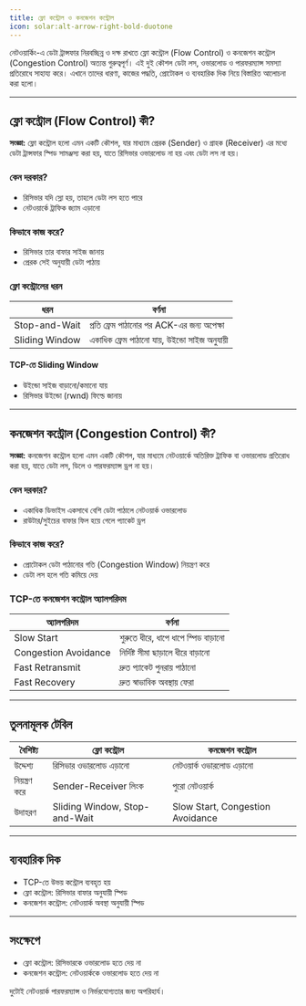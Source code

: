 ```yaml
---
title: ফ্লো কন্ট্রোল ও কনজেশন কন্ট্রোল
icon: solar:alt-arrow-right-bold-duotone
---
```


নেটওয়ার্কিং-এ ডেটা ট্রান্সফার নিরবচ্ছিন্ন ও দক্ষ রাখতে ফ্লো কন্ট্রোল (Flow Control) ও কনজেশন কন্ট্রোল (Congestion Control) অত্যন্ত গুরুত্বপূর্ণ। এই দুই কৌশল ডেটা লস, ওভারলোড ও পারফরম্যান্স সমস্যা প্রতিরোধে সাহায্য করে। এখানে তাদের ধারণা, কাজের পদ্ধতি, প্রোটোকল ও ব্যবহারিক দিক নিয়ে বিস্তারিত আলোচনা করা হলো।

---

## ফ্লো কন্ট্রোল (Flow Control) কী?

**সংজ্ঞা:**
ফ্লো কন্ট্রোল হলো এমন একটি কৌশল, যার মাধ্যমে প্রেরক (Sender) ও গ্রাহক (Receiver) এর মধ্যে ডেটা ট্রান্সফার স্পিড সামঞ্জস্য করা হয়, যাতে রিসিভার ওভারলোড না হয় এবং ডেটা লস না হয়।

### কেন দরকার?
- রিসিভার যদি স্লো হয়, তাহলে ডেটা লস হতে পারে
- নেটওয়ার্কে ট্রাফিক জ্যাম এড়ানো

### কিভাবে কাজ করে?
- রিসিভার তার বাফার সাইজ জানায়
- প্রেরক সেই অনুযায়ী ডেটা পাঠায়

### ফ্লো কন্ট্রোলের ধরন
| ধরন | বর্ণনা |
|------|---------|
| Stop-and-Wait | প্রতি ফ্রেম পাঠানোর পর ACK-এর জন্য অপেক্ষা |
| Sliding Window | একাধিক ফ্রেম পাঠানো যায়, উইন্ডো সাইজ অনুযায়ী |

#### TCP-তে Sliding Window
- উইন্ডো সাইজ বাড়ানো/কমানো যায়
- রিসিভার উইন্ডো (rwnd) ফিল্ডে জানায়

---

## কনজেশন কন্ট্রোল (Congestion Control) কী?

**সংজ্ঞা:**
কনজেশন কন্ট্রোল হলো এমন একটি কৌশল, যার মাধ্যমে নেটওয়ার্কে অতিরিক্ত ট্রাফিক বা ওভারলোড প্রতিরোধ করা হয়, যাতে ডেটা লস, ডিলে ও পারফরম্যান্স ড্রপ না হয়।

### কেন দরকার?
- একাধিক ডিভাইস একসাথে বেশি ডেটা পাঠালে নেটওয়ার্ক ওভারলোড
- রাউটার/সুইচের বাফার ফিল হয়ে গেলে প্যাকেট ড্রপ

### কিভাবে কাজ করে?
- প্রোটোকল ডেটা পাঠানোর গতি (Congestion Window) নিয়ন্ত্রণ করে
- ডেটা লস হলে গতি কমিয়ে দেয়

### TCP-তে কনজেশন কন্ট্রোল অ্যালগরিদম
| অ্যালগরিদম | বর্ণনা |
|------------|---------|
| Slow Start | শুরুতে ধীরে, ধাপে ধাপে স্পিড বাড়ানো |
| Congestion Avoidance | নির্দিষ্ট সীমা ছাড়ালে ধীরে বাড়ানো |
| Fast Retransmit | দ্রুত প্যাকেট পুনরায় পাঠানো |
| Fast Recovery | দ্রুত স্বাভাবিক অবস্থায় ফেরা |

---

## তুলনামূলক টেবিল

| বৈশিষ্ট্য         | ফ্লো কন্ট্রোল           | কনজেশন কন্ট্রোল         |
|-------------------|-------------------------|-------------------------|
| উদ্দেশ্য           | রিসিভার ওভারলোড এড়ানো | নেটওয়ার্ক ওভারলোড এড়ানো |
| নিয়ন্ত্রণ করে     | Sender-Receiver লিংক    | পুরো নেটওয়ার্ক          |
| উদাহরণ             | Sliding Window, Stop-and-Wait | Slow Start, Congestion Avoidance |

---

## ব্যবহারিক দিক
- TCP-তে উভয় কন্ট্রোল ব্যবহৃত হয়
- ফ্লো কন্ট্রোল: রিসিভার বাফার অনুযায়ী স্পিড
- কনজেশন কন্ট্রোল: নেটওয়ার্ক অবস্থা অনুযায়ী স্পিড

---

## সংক্ষেপে
- ফ্লো কন্ট্রোল: রিসিভারকে ওভারলোড হতে দেয় না
- কনজেশন কন্ট্রোল: নেটওয়ার্ককে ওভারলোড হতে দেয় না

দুটোই নেটওয়ার্ক পারফরম্যান্স ও নির্ভরযোগ্যতার জন্য অপরিহার্য।
